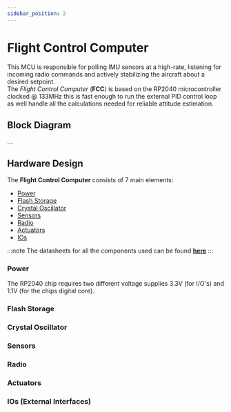 ```yaml
---
sidebar_position: 2
---
```


# Flight Control Computer
This MCU is responsible for polling IMU sensors at a high-rate, listening for incoming radio commands and actively stabilizing the aircraft about a desired setpoint.<br/>
The <i>Flight Control Computer</i> (<b>FCC</b>) is based on the RP2040 microcontroller clocked @ 133MHz this is fast enough to run the external PID control loop as well handle all the calculations needed for reliable attitude estimation.<br/>

## Block Diagram
...

## Hardware Design
The <b>Flight Control Computer</b> consists of 7 main elements:
- [Power](flight_control_computer#power)
- [Flash Storage](flight_control_computer#flash-storage)
- [Crystal Oscillator](flight_control_computer#crystal-oscillator)
- [Sensors](flight_control_computer#sensors)
- [Radio](flight_control_computer#radio)
- [Actuators](flight_control_computer#actuators)
- [IOs](flight_control_computer#ios-external-interfaces)

:::note
The datasheets for all the components used can be found [<b>here</b>](overview#datasheets)
:::

### Power
The RP2040 chip requires two different voltage supplies 3.3V (for I/O's) and 1.1V (for the chips digital core).


### Flash Storage
### Crystal Oscillator
### Sensors
### Radio  
### Actuators
### IOs (External Interfaces)





